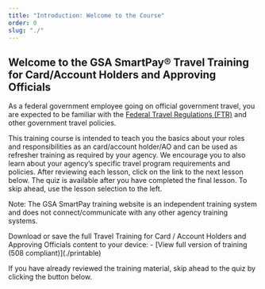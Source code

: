 ```yaml
---
title: "Introduction: Welcome to the Course"
order: 0
slug: "./"
---
```


## Welcome to the GSA SmartPay® Travel Training for Card/Account Holders and Approving Officials

As a federal government employee going on official government travel, you are expected to be familiar with the [Federal Travel Regulations (FTR)](http://www.gsa.gov/ftr) and other government travel policies.

This training course is intended to teach you the basics about your roles and responsibilities as an card/account holder/AO and can be used as refresher training as required by your agency. We encourage you to also learn about your agency’s specific travel program requirements and policies. After reviewing each lesson, click on the link to the next lesson below. The quiz is available after you have completed the final lesson. To skip ahead, use the lesson selection to the left.

Note: The GSA SmartPay training website is an independent training system and does not connect/communicate with any other agency training systems.

<SummaryBox>
Download or save the full Travel Training for Card / Account Holders and Approving Officials content to your device:
- [View full version of training (508 compliant)](./printable)

If you have already reviewed the training material, skip ahead to the quiz by clicking the button below. 

</SummaryBox>